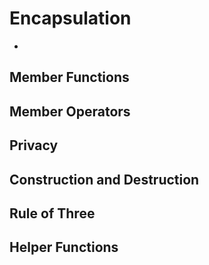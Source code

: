 # Encapsulation
- 

## Member Functions
## Member Operators
## Privacy
## Construction and Destruction
## Rule of Three
## Helper Functions